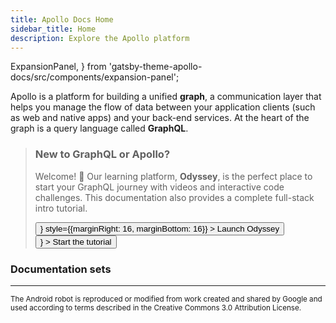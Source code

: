 ```yaml
---
title: Apollo Docs Home
sidebar_title: Home
description: Explore the Apollo platform
---
```


  ExpansionPanel,
} from 'gatsby-theme-apollo-docs/src/components/expansion-panel';

Apollo is a platform for building a unified **graph**, a communication layer that helps you manage the flow of data between your application clients (such as web and native apps) and your back-end services. At the heart of the graph is a query language called **GraphQL**.

<blockquote>

### New to GraphQL or Apollo?

Welcome! 👋 Our learning platform, **Odyssey**, is the perfect place to start your GraphQL journey with videos and interactive code challenges. This documentation also provides a complete full-stack intro tutorial.

<p>
  <Button
    color={colors.primary}
    as={<Link to="https://odyssey.apollographql.com/?utm_source=apollo_docs&utm_medium=referral" />}
    style={{marginRight: 16, marginBottom: 16}}
  >
    Launch Odyssey
  </Button>
  <Button
    as={<Link to="/tutorial/introduction" />}
  >
    Start the tutorial
  </Button>
</p>

</blockquote>

### Documentation sets

<DocsetMenu />

---

<sup>The Android robot is reproduced or modified from work created and shared by Google and used according to terms described in the Creative Commons 3.0 Attribution License.</sup>
